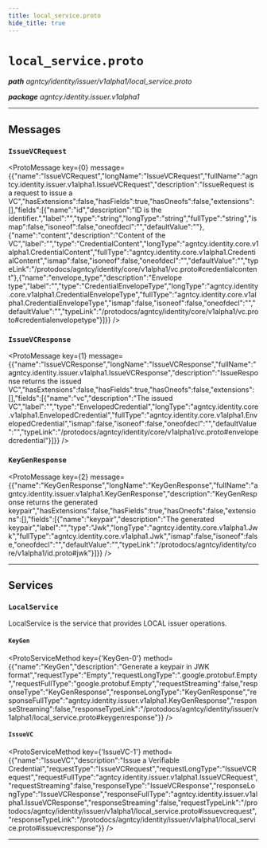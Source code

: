 ```yaml
---
title: local_service.proto
hide_title: true
---
```



# `local_service.proto`
_**path** agntcy/identity/issuer/v1alpha1/local_service.proto_

_**package** agntcy.identity.issuer.v1alpha1_



---

## Messages


### `IssueVCRequest`
<ProtoMessage key={0} message={{"name":"IssueVCRequest","longName":"IssueVCRequest","fullName":"agntcy.identity.issuer.v1alpha1.IssueVCRequest","description":"IssueRequest is a request to issue a VC","hasExtensions":false,"hasFields":true,"hasOneofs":false,"extensions":[],"fields":[{"name":"id","description":"ID is the identifier.","label":"","type":"string","longType":"string","fullType":"string","ismap":false,"isoneof":false,"oneofdecl":"","defaultValue":""},{"name":"content","description":"Content of the VC","label":"","type":"CredentialContent","longType":"agntcy.identity.core.v1alpha1.CredentialContent","fullType":"agntcy.identity.core.v1alpha1.CredentialContent","ismap":false,"isoneof":false,"oneofdecl":"","defaultValue":"","typeLink":"/protodocs/agntcy/identity/core/v1alpha1/vc.proto#credentialcontent"},{"name":"envelope_type","description":"Envelope type","label":"","type":"CredentialEnvelopeType","longType":"agntcy.identity.core.v1alpha1.CredentialEnvelopeType","fullType":"agntcy.identity.core.v1alpha1.CredentialEnvelopeType","ismap":false,"isoneof":false,"oneofdecl":"","defaultValue":"","typeLink":"/protodocs/agntcy/identity/core/v1alpha1/vc.proto#credentialenvelopetype"}]}} />


### `IssueVCResponse`
<ProtoMessage key={1} message={{"name":"IssueVCResponse","longName":"IssueVCResponse","fullName":"agntcy.identity.issuer.v1alpha1.IssueVCResponse","description":"IssueResponse returns the issued VC","hasExtensions":false,"hasFields":true,"hasOneofs":false,"extensions":[],"fields":[{"name":"vc","description":"The issued VC","label":"","type":"EnvelopedCredential","longType":"agntcy.identity.core.v1alpha1.EnvelopedCredential","fullType":"agntcy.identity.core.v1alpha1.EnvelopedCredential","ismap":false,"isoneof":false,"oneofdecl":"","defaultValue":"","typeLink":"/protodocs/agntcy/identity/core/v1alpha1/vc.proto#envelopedcredential"}]}} />


### `KeyGenResponse`
<ProtoMessage key={2} message={{"name":"KeyGenResponse","longName":"KeyGenResponse","fullName":"agntcy.identity.issuer.v1alpha1.KeyGenResponse","description":"KeyGenResponse returns the generated keypair","hasExtensions":false,"hasFields":true,"hasOneofs":false,"extensions":[],"fields":[{"name":"keypair","description":"The generated keypair","label":"","type":"Jwk","longType":"agntcy.identity.core.v1alpha1.Jwk","fullType":"agntcy.identity.core.v1alpha1.Jwk","ismap":false,"isoneof":false,"oneofdecl":"","defaultValue":"","typeLink":"/protodocs/agntcy/identity/core/v1alpha1/id.proto#jwk"}]}} />

---
## Services


### `LocalService`

LocalService is the service that provides LOCAL issuer operations.


#### `KeyGen`
<ProtoServiceMethod key={'KeyGen-0'} method={{"name":"KeyGen","description":"Generate a keypair in JWK format","requestType":"Empty","requestLongType":".google.protobuf.Empty","requestFullType":"google.protobuf.Empty","requestStreaming":false,"responseType":"KeyGenResponse","responseLongType":"KeyGenResponse","responseFullType":"agntcy.identity.issuer.v1alpha1.KeyGenResponse","responseStreaming":false,"responseTypeLink":"/protodocs/agntcy/identity/issuer/v1alpha1/local_service.proto#keygenresponse"}} />


#### `IssueVC`
<ProtoServiceMethod key={'IssueVC-1'} method={{"name":"IssueVC","description":"Issue a Verifiable Credential","requestType":"IssueVCRequest","requestLongType":"IssueVCRequest","requestFullType":"agntcy.identity.issuer.v1alpha1.IssueVCRequest","requestStreaming":false,"responseType":"IssueVCResponse","responseLongType":"IssueVCResponse","responseFullType":"agntcy.identity.issuer.v1alpha1.IssueVCResponse","responseStreaming":false,"requestTypeLink":"/protodocs/agntcy/identity/issuer/v1alpha1/local_service.proto#issuevcrequest","responseTypeLink":"/protodocs/agntcy/identity/issuer/v1alpha1/local_service.proto#issuevcresponse"}} />


---


  